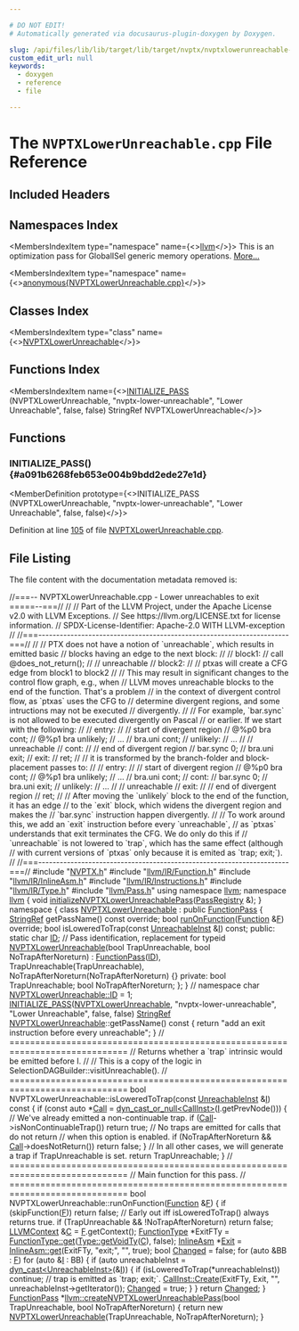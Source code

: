 ```yaml
---

# DO NOT EDIT!
# Automatically generated via docusaurus-plugin-doxygen by Doxygen.

slug: /api/files/lib/lib/target/lib/target/nvptx/nvptxlowerunreachable-cpp
custom_edit_url: null
keywords:
  - doxygen
  - reference
  - file

---
```





# The `NVPTXLowerUnreachable.cpp` File Reference

<DoxygenPage pluginConfig={pluginConfig}>



## Included Headers

<IncludesList>
<IncludesListItem
  filePath="NVPTX.h"
  permalink="/docs/api/files/lib/lib/target/lib/target/nvptx/nvptx-h"
  isLocal="true" />
<IncludesListItem
  filePath="llvm/IR/Function.h"
  permalink="/docs/api/files/include/include/llvm/include/llvm/ir/function-h"
  isLocal="true" />
<IncludesListItem
  filePath="llvm/IR/InlineAsm.h"
  permalink="/docs/api/files/include/include/llvm/include/llvm/ir/inlineasm-h"
  isLocal="true" />
<IncludesListItem
  filePath="llvm/IR/Instructions.h"
  permalink="/docs/api/files/include/include/llvm/include/llvm/ir/instructions-h"
  isLocal="true" />
<IncludesListItem
  filePath="llvm/IR/Type.h"
  permalink="/docs/api/files/include/include/llvm/include/llvm/ir/type-h"
  isLocal="true" />
<IncludesListItem
  filePath="llvm/Pass.h"
  permalink="/docs/api/files/include/include/llvm/pass-h"
  isLocal="true" />
</IncludesList>

## Namespaces Index

<MembersIndex>

<MembersIndexItem
  type="namespace"
  name={<><a href="/docs/api/namespaces/llvm">llvm</a></>}>
This is an optimization pass for GlobalISel generic memory operations. <a href="/docs/api/namespaces/llvm/#details">More...</a>
</MembersIndexItem>

<MembersIndexItem
  type="namespace"
  name={<><a href="/docs/api/namespaces/anonymous-nvptxlowerunreachable-cpp-">anonymous&#123;NVPTXLowerUnreachable.cpp&#125;</a></>}>
</MembersIndexItem>

</MembersIndex>

## Classes Index

<MembersIndex>

<MembersIndexItem
  type="class"
  name={<><a href="/docs/api/classes/anonymous-namespace-nvptxlowerunreachable-cpp-/nvptxlowerunreachable">NVPTXLowerUnreachable</a></>}>
</MembersIndexItem>

</MembersIndex>

## Functions Index

<MembersIndex>

<MembersIndexItem
  name={<><a href="#a091b6268feb653e004b9bdd2ede27e1d">INITIALIZE&#95;PASS</a> (NVPTXLowerUnreachable, &quot;nvptx-lower-unreachable&quot;, &quot;Lower Unreachable&quot;, false, false) StringRef NVPTXLowerUnreachable</>}>
</MembersIndexItem>

</MembersIndex>


<SectionDefinition>

## Functions

### INITIALIZE&#95;PASS() {#a091b6268feb653e004b9bdd2ede27e1d}

<MemberDefinition
  prototype={<>INITIALIZE&#95;PASS (NVPTXLowerUnreachable, &quot;nvptx-lower-unreachable&quot;, &quot;Lower Unreachable&quot;, false, false)</>}>

Definition at line <a href="#l00105">105</a> of file <a href="/docs/api/files/lib/lib/target/lib/target/nvptx/nvptxlowerunreachable-cpp">NVPTXLowerUnreachable.cpp</a>.
</MemberDefinition>

</SectionDefinition>

## File Listing

The file content with the documentation metadata removed is:

<ProgramListing>

<Link id="l00001" /><CodeLine lineNumber="1"><span class="doxyHighlightComment">//===-- NVPTXLowerUnreachable.cpp - Lower unreachables to exit =====--===//</span></CodeLine>
<Link id="l00002" /><CodeLine lineNumber="2"><span class="doxyHighlightComment">//</span></CodeLine>
<Link id="l00003" /><CodeLine lineNumber="3"><span class="doxyHighlightComment">// Part of the LLVM Project, under the Apache License v2.0 with LLVM Exceptions.</span></CodeLine>
<Link id="l00004" /><CodeLine lineNumber="4"><span class="doxyHighlightComment">// See https://llvm.org/LICENSE.txt for license information.</span></CodeLine>
<Link id="l00005" /><CodeLine lineNumber="5"><span class="doxyHighlightComment">// SPDX-License-Identifier: Apache-2.0 WITH LLVM-exception</span></CodeLine>
<Link id="l00006" /><CodeLine lineNumber="6"><span class="doxyHighlightComment">//</span></CodeLine>
<Link id="l00007" /><CodeLine lineNumber="7"><span class="doxyHighlightComment">//===----------------------------------------------------------------------===//</span></CodeLine>
<Link id="l00008" /><CodeLine lineNumber="8"><span class="doxyHighlightComment">//</span></CodeLine>
<Link id="l00009" /><CodeLine lineNumber="9"><span class="doxyHighlightComment">// PTX does not have a notion of &#96;unreachable&#96;, which results in emitted basic</span></CodeLine>
<Link id="l00010" /><CodeLine lineNumber="10"><span class="doxyHighlightComment">// blocks having an edge to the next block:</span></CodeLine>
<Link id="l00011" /><CodeLine lineNumber="11"><span class="doxyHighlightComment">//</span></CodeLine>
<Link id="l00012" /><CodeLine lineNumber="12"><span class="doxyHighlightComment">//   block1:</span></CodeLine>
<Link id="l00013" /><CodeLine lineNumber="13"><span class="doxyHighlightComment">//     call @does&#95;not&#95;return();</span></CodeLine>
<Link id="l00014" /><CodeLine lineNumber="14"><span class="doxyHighlightComment">//     // unreachable</span></CodeLine>
<Link id="l00015" /><CodeLine lineNumber="15"><span class="doxyHighlightComment">//   block2:</span></CodeLine>
<Link id="l00016" /><CodeLine lineNumber="16"><span class="doxyHighlightComment">//     // ptxas will create a CFG edge from block1 to block2</span></CodeLine>
<Link id="l00017" /><CodeLine lineNumber="17"><span class="doxyHighlightComment">//</span></CodeLine>
<Link id="l00018" /><CodeLine lineNumber="18"><span class="doxyHighlightComment">// This may result in significant changes to the control flow graph, e.g., when</span></CodeLine>
<Link id="l00019" /><CodeLine lineNumber="19"><span class="doxyHighlightComment">// LLVM moves unreachable blocks to the end of the function. That&#39;s a problem</span></CodeLine>
<Link id="l00020" /><CodeLine lineNumber="20"><span class="doxyHighlightComment">// in the context of divergent control flow, as &#96;ptxas&#96; uses the CFG to</span></CodeLine>
<Link id="l00021" /><CodeLine lineNumber="21"><span class="doxyHighlightComment">// determine divergent regions, and some intructions may not be executed</span></CodeLine>
<Link id="l00022" /><CodeLine lineNumber="22"><span class="doxyHighlightComment">// divergently.</span></CodeLine>
<Link id="l00023" /><CodeLine lineNumber="23"><span class="doxyHighlightComment">//</span></CodeLine>
<Link id="l00024" /><CodeLine lineNumber="24"><span class="doxyHighlightComment">// For example, &#96;bar.sync&#96; is not allowed to be executed divergently on Pascal</span></CodeLine>
<Link id="l00025" /><CodeLine lineNumber="25"><span class="doxyHighlightComment">// or earlier. If we start with the following:</span></CodeLine>
<Link id="l00026" /><CodeLine lineNumber="26"><span class="doxyHighlightComment">//</span></CodeLine>
<Link id="l00027" /><CodeLine lineNumber="27"><span class="doxyHighlightComment">//   entry:</span></CodeLine>
<Link id="l00028" /><CodeLine lineNumber="28"><span class="doxyHighlightComment">//     // start of divergent region</span></CodeLine>
<Link id="l00029" /><CodeLine lineNumber="29"><span class="doxyHighlightComment">//     @%p0 bra cont;</span></CodeLine>
<Link id="l00030" /><CodeLine lineNumber="30"><span class="doxyHighlightComment">//     @%p1 bra unlikely;</span></CodeLine>
<Link id="l00031" /><CodeLine lineNumber="31"><span class="doxyHighlightComment">//     ...</span></CodeLine>
<Link id="l00032" /><CodeLine lineNumber="32"><span class="doxyHighlightComment">//     bra.uni cont;</span></CodeLine>
<Link id="l00033" /><CodeLine lineNumber="33"><span class="doxyHighlightComment">//   unlikely:</span></CodeLine>
<Link id="l00034" /><CodeLine lineNumber="34"><span class="doxyHighlightComment">//     ...</span></CodeLine>
<Link id="l00035" /><CodeLine lineNumber="35"><span class="doxyHighlightComment">//     // unreachable</span></CodeLine>
<Link id="l00036" /><CodeLine lineNumber="36"><span class="doxyHighlightComment">//   cont:</span></CodeLine>
<Link id="l00037" /><CodeLine lineNumber="37"><span class="doxyHighlightComment">//     // end of divergent region</span></CodeLine>
<Link id="l00038" /><CodeLine lineNumber="38"><span class="doxyHighlightComment">//     bar.sync 0;</span></CodeLine>
<Link id="l00039" /><CodeLine lineNumber="39"><span class="doxyHighlightComment">//     bra.uni exit;</span></CodeLine>
<Link id="l00040" /><CodeLine lineNumber="40"><span class="doxyHighlightComment">//   exit:</span></CodeLine>
<Link id="l00041" /><CodeLine lineNumber="41"><span class="doxyHighlightComment">//     ret;</span></CodeLine>
<Link id="l00042" /><CodeLine lineNumber="42"><span class="doxyHighlightComment">//</span></CodeLine>
<Link id="l00043" /><CodeLine lineNumber="43"><span class="doxyHighlightComment">// it is transformed by the branch-folder and block-placement passes to:</span></CodeLine>
<Link id="l00044" /><CodeLine lineNumber="44"><span class="doxyHighlightComment">//</span></CodeLine>
<Link id="l00045" /><CodeLine lineNumber="45"><span class="doxyHighlightComment">//   entry:</span></CodeLine>
<Link id="l00046" /><CodeLine lineNumber="46"><span class="doxyHighlightComment">//     // start of divergent region</span></CodeLine>
<Link id="l00047" /><CodeLine lineNumber="47"><span class="doxyHighlightComment">//     @%p0 bra cont;</span></CodeLine>
<Link id="l00048" /><CodeLine lineNumber="48"><span class="doxyHighlightComment">//     @%p1 bra unlikely;</span></CodeLine>
<Link id="l00049" /><CodeLine lineNumber="49"><span class="doxyHighlightComment">//     ...</span></CodeLine>
<Link id="l00050" /><CodeLine lineNumber="50"><span class="doxyHighlightComment">//     bra.uni cont;</span></CodeLine>
<Link id="l00051" /><CodeLine lineNumber="51"><span class="doxyHighlightComment">//   cont:</span></CodeLine>
<Link id="l00052" /><CodeLine lineNumber="52"><span class="doxyHighlightComment">//     bar.sync 0;</span></CodeLine>
<Link id="l00053" /><CodeLine lineNumber="53"><span class="doxyHighlightComment">//     bra.uni exit;</span></CodeLine>
<Link id="l00054" /><CodeLine lineNumber="54"><span class="doxyHighlightComment">//   unlikely:</span></CodeLine>
<Link id="l00055" /><CodeLine lineNumber="55"><span class="doxyHighlightComment">//     ...</span></CodeLine>
<Link id="l00056" /><CodeLine lineNumber="56"><span class="doxyHighlightComment">//     // unreachable</span></CodeLine>
<Link id="l00057" /><CodeLine lineNumber="57"><span class="doxyHighlightComment">//   exit:</span></CodeLine>
<Link id="l00058" /><CodeLine lineNumber="58"><span class="doxyHighlightComment">//     // end of divergent region</span></CodeLine>
<Link id="l00059" /><CodeLine lineNumber="59"><span class="doxyHighlightComment">//     ret;</span></CodeLine>
<Link id="l00060" /><CodeLine lineNumber="60"><span class="doxyHighlightComment">//</span></CodeLine>
<Link id="l00061" /><CodeLine lineNumber="61"><span class="doxyHighlightComment">// After moving the &#96;unlikely&#96; block to the end of the function, it has an edge</span></CodeLine>
<Link id="l00062" /><CodeLine lineNumber="62"><span class="doxyHighlightComment">// to the &#96;exit&#96; block, which widens the divergent region and makes the</span></CodeLine>
<Link id="l00063" /><CodeLine lineNumber="63"><span class="doxyHighlightComment">// &#96;bar.sync&#96; instruction happen divergently.</span></CodeLine>
<Link id="l00064" /><CodeLine lineNumber="64"><span class="doxyHighlightComment">//</span></CodeLine>
<Link id="l00065" /><CodeLine lineNumber="65"><span class="doxyHighlightComment">// To work around this, we add an &#96;exit&#96; instruction before every &#96;unreachable&#96;,</span></CodeLine>
<Link id="l00066" /><CodeLine lineNumber="66"><span class="doxyHighlightComment">// as &#96;ptxas&#96; understands that exit terminates the CFG. We do only do this if</span></CodeLine>
<Link id="l00067" /><CodeLine lineNumber="67"><span class="doxyHighlightComment">// &#96;unreachable&#96; is not lowered to &#96;trap&#96;, which has the same effect (although</span></CodeLine>
<Link id="l00068" /><CodeLine lineNumber="68"><span class="doxyHighlightComment">// with current versions of &#96;ptxas&#96; only because it is emited as &#96;trap; exit;&#96;).</span></CodeLine>
<Link id="l00069" /><CodeLine lineNumber="69"><span class="doxyHighlightComment">//</span></CodeLine>
<Link id="l00070" /><CodeLine lineNumber="70"><span class="doxyHighlightComment">//===----------------------------------------------------------------------===//</span></CodeLine>
<Link id="l00071" /><CodeLine lineNumber="71"></CodeLine>
<Link id="l00072" /><CodeLine lineNumber="72"><span class="doxyHighlightPreprocessor">#include &quot;<a href="/docs/api/files/lib/lib/target/lib/target/nvptx/nvptx-h">NVPTX.h</a>&quot;</span></CodeLine>
<Link id="l00073" /><CodeLine lineNumber="73"><span class="doxyHighlightPreprocessor">#include &quot;<a href="/docs/api/files/include/include/llvm/include/llvm/ir/function-h">llvm/IR/Function.h</a>&quot;</span></CodeLine>
<Link id="l00074" /><CodeLine lineNumber="74"><span class="doxyHighlightPreprocessor">#include &quot;<a href="/docs/api/files/include/include/llvm/include/llvm/ir/inlineasm-h">llvm/IR/InlineAsm.h</a>&quot;</span></CodeLine>
<Link id="l00075" /><CodeLine lineNumber="75"><span class="doxyHighlightPreprocessor">#include &quot;<a href="/docs/api/files/include/include/llvm/include/llvm/ir/instructions-h">llvm/IR/Instructions.h</a>&quot;</span></CodeLine>
<Link id="l00076" /><CodeLine lineNumber="76"><span class="doxyHighlightPreprocessor">#include &quot;<a href="/docs/api/files/include/include/llvm/include/llvm/ir/type-h">llvm/IR/Type.h</a>&quot;</span></CodeLine>
<Link id="l00077" /><CodeLine lineNumber="77"><span class="doxyHighlightPreprocessor">#include &quot;<a href="/docs/api/files/include/include/llvm/pass-h">llvm/Pass.h</a>&quot;</span></CodeLine>
<Link id="l00078" /><CodeLine lineNumber="78"></CodeLine>
<Link id="l00079" /><CodeLine lineNumber="79"><span class="doxyHighlightKeyword">using namespace </span><span class="doxyHighlight"><a href="/docs/api/namespaces/llvm">llvm</a>;</span></CodeLine>
<Link id="l00080" /><CodeLine lineNumber="80"></CodeLine>
<Link id="l00081" /><CodeLine lineNumber="81"><span class="doxyHighlightKeyword">namespace </span><span class="doxyHighlight"><a href="/docs/api/namespaces/llvm">llvm</a> &#123;</span></CodeLine>
<Link id="l00082" /><CodeLine lineNumber="82" lineLink="/docs/api/namespaces/llvm/#a5a57b487177ab69dfe44d186349f0ad3"><span class="doxyHighlightKeywordType">void</span><span class="doxyHighlight"> <a href="/docs/api/namespaces/llvm/#a5a57b487177ab69dfe44d186349f0ad3">initializeNVPTXLowerUnreachablePass</a>(<a href="/docs/api/classes/llvm/passregistry">PassRegistry</a> &amp;);</span></CodeLine>
<Link id="l00083" /><CodeLine lineNumber="83"><span class="doxyHighlight">&#125;</span></CodeLine>
<Link id="l00084" /><CodeLine lineNumber="84"></CodeLine>
<Link id="l00085" /><CodeLine lineNumber="85" lineLink="/docs/api/namespaces/anonymous-nvptxlowerunreachable-cpp-"><span class="doxyHighlightKeyword">namespace </span><span class="doxyHighlight">&#123;</span></CodeLine>
<Link id="l00086" /><CodeLine lineNumber="86" lineLink="/docs/api/classes/anonymous-namespace-nvptxlowerunreachable-cpp-/nvptxlowerunreachable"><span class="doxyHighlightKeyword">class </span><span class="doxyHighlight"><a href="/docs/api/classes/anonymous-namespace-nvptxlowerunreachable-cpp-/nvptxlowerunreachable/#a1c620b1eda9a67835dc38660bedeb968">NVPTXLowerUnreachable</a> : </span><span class="doxyHighlightKeyword">public</span><span class="doxyHighlight"> <a href="/docs/api/classes/llvm/functionpass/#a7691d83e3561f781cae4ce4a01bdfa93">FunctionPass</a> &#123;</span></CodeLine>
<Link id="l00087" /><CodeLine lineNumber="87"><span class="doxyHighlight">  <a href="/docs/api/classes/llvm/stringref">StringRef</a> getPassName() </span><span class="doxyHighlightKeyword">const override</span><span class="doxyHighlight">;</span></CodeLine>
<Link id="l00088" /><CodeLine lineNumber="88"><span class="doxyHighlight">  </span><span class="doxyHighlightKeywordType">bool</span><span class="doxyHighlight"> <a href="/docs/api/files/lib/lib/transforms/lib/transforms/utils/entryexitinstrumenter-cpp/#a3985f1f39349428d17f0d2b81ebc6349">runOnFunction</a>(<a href="/docs/api/classes/llvm/function">Function</a> &amp;<a href="/docs/api/files/lib/lib/support/md5-cpp/#a96d73bbd7af15cb1fc38c3f4a3bd82e9">F</a>) </span><span class="doxyHighlightKeyword">override</span><span class="doxyHighlight">;</span></CodeLine>
<Link id="l00089" /><CodeLine lineNumber="89"><span class="doxyHighlight">  </span><span class="doxyHighlightKeywordType">bool</span><span class="doxyHighlight"> isLoweredToTrap(</span><span class="doxyHighlightKeyword">const</span><span class="doxyHighlight"> <a href="/docs/api/classes/llvm/unreachableinst">UnreachableInst</a> &amp;<a href="/docs/api/files/lib/lib/support/md5-cpp/#ac0eafdc9ee161b71e7af98af736952fd">I</a>) </span><span class="doxyHighlightKeyword">const</span><span class="doxyHighlight">;</span></CodeLine>
<Link id="l00090" /><CodeLine lineNumber="90"></CodeLine>
<Link id="l00091" /><CodeLine lineNumber="91"><span class="doxyHighlightKeyword">public</span><span class="doxyHighlight">:</span></CodeLine>
<Link id="l00092" /><CodeLine lineNumber="92" lineLink="/docs/api/classes/anonymous-namespace-nvptxlowerunreachable-cpp-/nvptxlowerunreachable/#a9fb288f366d63aa8b19708a6dc2af9de"><span class="doxyHighlight">  </span><span class="doxyHighlightKeyword">static</span><span class="doxyHighlight"> </span><span class="doxyHighlightKeywordType">char</span><span class="doxyHighlight"> <a href="/docs/api/classes/anonymous-namespace-nvptxlowerunreachable-cpp-/nvptxlowerunreachable/#a9fb288f366d63aa8b19708a6dc2af9de">ID</a>; </span><span class="doxyHighlightComment">// Pass identification, replacement for typeid</span></CodeLine>
<Link id="l00093" /><CodeLine lineNumber="93" lineLink="/docs/api/classes/anonymous-namespace-nvptxlowerunreachable-cpp-/nvptxlowerunreachable/#a1c620b1eda9a67835dc38660bedeb968"><span class="doxyHighlight">  <a href="/docs/api/classes/anonymous-namespace-nvptxlowerunreachable-cpp-/nvptxlowerunreachable/#a1c620b1eda9a67835dc38660bedeb968">NVPTXLowerUnreachable</a>(</span><span class="doxyHighlightKeywordType">bool</span><span class="doxyHighlight"> TrapUnreachable, </span><span class="doxyHighlightKeywordType">bool</span><span class="doxyHighlight"> NoTrapAfterNoreturn)</span></CodeLine>
<Link id="l00094" /><CodeLine lineNumber="94"><span class="doxyHighlight">      : <a href="/docs/api/classes/llvm/functionpass/#a7691d83e3561f781cae4ce4a01bdfa93">FunctionPass</a>(<a href="/docs/api/classes/anonymous-namespace-nvptxlowerunreachable-cpp-/nvptxlowerunreachable/#a9fb288f366d63aa8b19708a6dc2af9de">ID</a>), TrapUnreachable(TrapUnreachable),</span></CodeLine>
<Link id="l00095" /><CodeLine lineNumber="95"><span class="doxyHighlight">        NoTrapAfterNoreturn(NoTrapAfterNoreturn) &#123;&#125;</span></CodeLine>
<Link id="l00096" /><CodeLine lineNumber="96"></CodeLine>
<Link id="l00097" /><CodeLine lineNumber="97"><span class="doxyHighlightKeyword">private</span><span class="doxyHighlight">:</span></CodeLine>
<Link id="l00098" /><CodeLine lineNumber="98"><span class="doxyHighlight">  </span><span class="doxyHighlightKeywordType">bool</span><span class="doxyHighlight"> TrapUnreachable;</span></CodeLine>
<Link id="l00099" /><CodeLine lineNumber="99"><span class="doxyHighlight">  </span><span class="doxyHighlightKeywordType">bool</span><span class="doxyHighlight"> NoTrapAfterNoreturn;</span></CodeLine>
<Link id="l00100" /><CodeLine lineNumber="100"><span class="doxyHighlight">&#125;;</span></CodeLine>
<Link id="l00101" /><CodeLine lineNumber="101"><span class="doxyHighlight">&#125; </span><span class="doxyHighlightComment">// namespace</span></CodeLine>
<Link id="l00102" /><CodeLine lineNumber="102"></CodeLine>
<Link id="l00103" /><CodeLine lineNumber="103"><span class="doxyHighlightKeywordType">char</span><span class="doxyHighlight"> <a href="/docs/api/classes/anonymous-namespace-nvptxlowerunreachable-cpp-/nvptxlowerunreachable/#a9fb288f366d63aa8b19708a6dc2af9de">NVPTXLowerUnreachable::ID</a> = 1;</span></CodeLine>
<Link id="l00104" /><CodeLine lineNumber="104"></CodeLine>
<Link id="l00105" /><CodeLine lineNumber="105" lineLink="#a091b6268feb653e004b9bdd2ede27e1d"><span class="doxyHighlight"><a href="/docs/api/files/include/include/llvm/passsupport-h/#af807c9595d50b45c0008924c4679c85c">INITIALIZE&#95;PASS</a>(<a href="/docs/api/classes/anonymous-namespace-nvptxlowerunreachable-cpp-/nvptxlowerunreachable/#a1c620b1eda9a67835dc38660bedeb968">NVPTXLowerUnreachable</a>, </span><span class="doxyHighlightStringLiteral">&quot;nvptx-lower-unreachable&quot;</span><span class="doxyHighlight">,</span></CodeLine>
<Link id="l00106" /><CodeLine lineNumber="106"><span class="doxyHighlight">                </span><span class="doxyHighlightStringLiteral">&quot;Lower Unreachable&quot;</span><span class="doxyHighlight">, </span><span class="doxyHighlightKeyword">false</span><span class="doxyHighlight">, </span><span class="doxyHighlightKeyword">false</span><span class="doxyHighlight">)</span></CodeLine>
<Link id="l00107" /><CodeLine lineNumber="107"></CodeLine>
<Link id="l00108" /><CodeLine lineNumber="108"><span class="doxyHighlight"><a href="/docs/api/classes/llvm/stringref">StringRef</a> <a href="/docs/api/classes/anonymous-namespace-nvptxlowerunreachable-cpp-/nvptxlowerunreachable/#a1c620b1eda9a67835dc38660bedeb968">NVPTXLowerUnreachable</a>::getPassName()</span><span class="doxyHighlightKeyword"> const </span><span class="doxyHighlight">&#123;</span></CodeLine>
<Link id="l00109" /><CodeLine lineNumber="109"><span class="doxyHighlight">  </span><span class="doxyHighlightKeywordFlow">return</span><span class="doxyHighlight"> </span><span class="doxyHighlightStringLiteral">&quot;add an exit instruction before every unreachable&quot;</span><span class="doxyHighlight">;</span></CodeLine>
<Link id="l00110" /><CodeLine lineNumber="110"><span class="doxyHighlight">&#125;</span></CodeLine>
<Link id="l00111" /><CodeLine lineNumber="111"></CodeLine>
<Link id="l00112" /><CodeLine lineNumber="112"><span class="doxyHighlightComment">// =============================================================================</span></CodeLine>
<Link id="l00113" /><CodeLine lineNumber="113"><span class="doxyHighlightComment">// Returns whether a &#96;trap&#96; intrinsic would be emitted before I.</span></CodeLine>
<Link id="l00114" /><CodeLine lineNumber="114"><span class="doxyHighlightComment">//</span></CodeLine>
<Link id="l00115" /><CodeLine lineNumber="115"><span class="doxyHighlightComment">// This is a copy of the logic in SelectionDAGBuilder::visitUnreachable().</span></CodeLine>
<Link id="l00116" /><CodeLine lineNumber="116"><span class="doxyHighlightComment">// =============================================================================</span></CodeLine>
<Link id="l00117" /><CodeLine lineNumber="117"><span class="doxyHighlightKeywordType">bool</span><span class="doxyHighlight"> NVPTXLowerUnreachable::isLoweredToTrap(</span><span class="doxyHighlightKeyword">const</span><span class="doxyHighlight"> <a href="/docs/api/classes/llvm/unreachableinst">UnreachableInst</a> &amp;<a href="/docs/api/files/lib/lib/support/md5-cpp/#ac0eafdc9ee161b71e7af98af736952fd">I</a>)</span><span class="doxyHighlightKeyword"> const </span><span class="doxyHighlight">&#123;</span></CodeLine>
<Link id="l00118" /><CodeLine lineNumber="118"><span class="doxyHighlight">  </span><span class="doxyHighlightKeywordFlow">if</span><span class="doxyHighlight"> (</span><span class="doxyHighlightKeyword">const</span><span class="doxyHighlight"> </span><span class="doxyHighlightKeyword">auto</span><span class="doxyHighlight"> &#42;<a href="/docs/api/groups/arcopt/#ga9c9cf6ad55eb23d77d083a184e416c09">Call</a> = <a href="/docs/api/namespaces/llvm/#a5f6182886dc2f96c204299e92c1565d5">dyn&#95;cast&#95;or&#95;null&lt;CallInst&gt;</a>(<a href="/docs/api/files/lib/lib/support/md5-cpp/#ac0eafdc9ee161b71e7af98af736952fd">I</a>.getPrevNode())) &#123;</span></CodeLine>
<Link id="l00119" /><CodeLine lineNumber="119"><span class="doxyHighlight">    </span><span class="doxyHighlightComment">// We&#39;ve already emitted a non-continuable trap.</span></CodeLine>
<Link id="l00120" /><CodeLine lineNumber="120"><span class="doxyHighlight">    </span><span class="doxyHighlightKeywordFlow">if</span><span class="doxyHighlight"> (<a href="/docs/api/groups/arcopt/#ga9c9cf6ad55eb23d77d083a184e416c09">Call</a>-&gt;isNonContinuableTrap())</span></CodeLine>
<Link id="l00121" /><CodeLine lineNumber="121"><span class="doxyHighlight">      </span><span class="doxyHighlightKeywordFlow">return</span><span class="doxyHighlight"> </span><span class="doxyHighlightKeyword">true</span><span class="doxyHighlight">;</span></CodeLine>
<Link id="l00122" /><CodeLine lineNumber="122"></CodeLine>
<Link id="l00123" /><CodeLine lineNumber="123"><span class="doxyHighlight">    </span><span class="doxyHighlightComment">// No traps are emitted for calls that do not return</span></CodeLine>
<Link id="l00124" /><CodeLine lineNumber="124"><span class="doxyHighlight">    </span><span class="doxyHighlightComment">// when this option is enabled.</span></CodeLine>
<Link id="l00125" /><CodeLine lineNumber="125"><span class="doxyHighlight">    </span><span class="doxyHighlightKeywordFlow">if</span><span class="doxyHighlight"> (NoTrapAfterNoreturn &amp;&amp; <a href="/docs/api/groups/arcopt/#ga9c9cf6ad55eb23d77d083a184e416c09">Call</a>-&gt;doesNotReturn())</span></CodeLine>
<Link id="l00126" /><CodeLine lineNumber="126"><span class="doxyHighlight">      </span><span class="doxyHighlightKeywordFlow">return</span><span class="doxyHighlight"> </span><span class="doxyHighlightKeyword">false</span><span class="doxyHighlight">;</span></CodeLine>
<Link id="l00127" /><CodeLine lineNumber="127"><span class="doxyHighlight">  &#125;</span></CodeLine>
<Link id="l00128" /><CodeLine lineNumber="128"></CodeLine>
<Link id="l00129" /><CodeLine lineNumber="129"><span class="doxyHighlight">  </span><span class="doxyHighlightComment">// In all other cases, we will generate a trap if TrapUnreachable is set.</span></CodeLine>
<Link id="l00130" /><CodeLine lineNumber="130"><span class="doxyHighlight">  </span><span class="doxyHighlightKeywordFlow">return</span><span class="doxyHighlight"> TrapUnreachable;</span></CodeLine>
<Link id="l00131" /><CodeLine lineNumber="131"><span class="doxyHighlight">&#125;</span></CodeLine>
<Link id="l00132" /><CodeLine lineNumber="132"></CodeLine>
<Link id="l00133" /><CodeLine lineNumber="133"><span class="doxyHighlightComment">// =============================================================================</span></CodeLine>
<Link id="l00134" /><CodeLine lineNumber="134"><span class="doxyHighlightComment">// Main function for this pass.</span></CodeLine>
<Link id="l00135" /><CodeLine lineNumber="135"><span class="doxyHighlightComment">// =============================================================================</span></CodeLine>
<Link id="l00136" /><CodeLine lineNumber="136"><span class="doxyHighlightKeywordType">bool</span><span class="doxyHighlight"> NVPTXLowerUnreachable::runOnFunction(<a href="/docs/api/classes/llvm/function">Function</a> &amp;<a href="/docs/api/files/lib/lib/support/md5-cpp/#a96d73bbd7af15cb1fc38c3f4a3bd82e9">F</a>) &#123;</span></CodeLine>
<Link id="l00137" /><CodeLine lineNumber="137"><span class="doxyHighlight">  </span><span class="doxyHighlightKeywordFlow">if</span><span class="doxyHighlight"> (skipFunction(<a href="/docs/api/files/lib/lib/support/md5-cpp/#a96d73bbd7af15cb1fc38c3f4a3bd82e9">F</a>))</span></CodeLine>
<Link id="l00138" /><CodeLine lineNumber="138"><span class="doxyHighlight">    </span><span class="doxyHighlightKeywordFlow">return</span><span class="doxyHighlight"> </span><span class="doxyHighlightKeyword">false</span><span class="doxyHighlight">;</span></CodeLine>
<Link id="l00139" /><CodeLine lineNumber="139"><span class="doxyHighlight">  </span><span class="doxyHighlightComment">// Early out iff isLoweredToTrap() always returns true.</span></CodeLine>
<Link id="l00140" /><CodeLine lineNumber="140"><span class="doxyHighlight">  </span><span class="doxyHighlightKeywordFlow">if</span><span class="doxyHighlight"> (TrapUnreachable &amp;&amp; !NoTrapAfterNoreturn)</span></CodeLine>
<Link id="l00141" /><CodeLine lineNumber="141"><span class="doxyHighlight">    </span><span class="doxyHighlightKeywordFlow">return</span><span class="doxyHighlight"> </span><span class="doxyHighlightKeyword">false</span><span class="doxyHighlight">;</span></CodeLine>
<Link id="l00142" /><CodeLine lineNumber="142"></CodeLine>
<Link id="l00143" /><CodeLine lineNumber="143"><span class="doxyHighlight">  <a href="/docs/api/classes/llvm/llvmcontext">LLVMContext</a> &amp;<a href="/docs/api/namespaces/llvm/callingconv/#ac6aa1387c4375260e2468eb5a77fdb4cafd841a49aec1539bc88abc8ff9e170fb">C</a> = <a href="/docs/api/files/lib/lib/support/md5-cpp/#a96d73bbd7af15cb1fc38c3f4a3bd82e9">F</a>.getContext();</span></CodeLine>
<Link id="l00144" /><CodeLine lineNumber="144"><span class="doxyHighlight">  <a href="/docs/api/classes/functiontype">FunctionType</a> &#42;ExitFTy = <a href="/docs/api/classes/llvm/functiontype/#af8be7844c269f201ebcee1e15048c378">FunctionType::get</a>(<a href="/docs/api/classes/llvm/type/#a6e20e76960d952de088354cbcd14c3ab">Type::getVoidTy</a>(<a href="/docs/api/namespaces/llvm/callingconv/#ac6aa1387c4375260e2468eb5a77fdb4cafd841a49aec1539bc88abc8ff9e170fb">C</a>), </span><span class="doxyHighlightKeyword">false</span><span class="doxyHighlight">);</span></CodeLine>
<Link id="l00145" /><CodeLine lineNumber="145"><span class="doxyHighlight">  <a href="/docs/api/classes/llvm/inlineasm">InlineAsm</a> &#42;<a href="/docs/api/namespaces/llvm/coff/#ae7629a0652411dc2be61aea4fee2b39cacd4cef2a5a26efd5d75ecca95bc6ff24">Exit</a> = <a href="/docs/api/classes/llvm/inlineasm/#a44dec91bb943f56f8bba3e9171a76947">InlineAsm::get</a>(ExitFTy, </span><span class="doxyHighlightStringLiteral">&quot;exit;&quot;</span><span class="doxyHighlight">, </span><span class="doxyHighlightStringLiteral">&quot;&quot;</span><span class="doxyHighlight">, </span><span class="doxyHighlightKeyword">true</span><span class="doxyHighlight">);</span></CodeLine>
<Link id="l00146" /><CodeLine lineNumber="146"></CodeLine>
<Link id="l00147" /><CodeLine lineNumber="147"><span class="doxyHighlight">  </span><span class="doxyHighlightKeywordType">bool</span><span class="doxyHighlight"> <a href="/docs/api/groups/arcopt/#gaa57b1a4e6a1c79233913139635169cf1">Changed</a> = </span><span class="doxyHighlightKeyword">false</span><span class="doxyHighlight">;</span></CodeLine>
<Link id="l00148" /><CodeLine lineNumber="148"><span class="doxyHighlight">  </span><span class="doxyHighlightKeywordFlow">for</span><span class="doxyHighlight"> (</span><span class="doxyHighlightKeyword">auto</span><span class="doxyHighlight"> &amp;BB : <a href="/docs/api/files/lib/lib/support/md5-cpp/#a96d73bbd7af15cb1fc38c3f4a3bd82e9">F</a>)</span></CodeLine>
<Link id="l00149" /><CodeLine lineNumber="149"><span class="doxyHighlight">    </span><span class="doxyHighlightKeywordFlow">for</span><span class="doxyHighlight"> (</span><span class="doxyHighlightKeyword">auto</span><span class="doxyHighlight"> &amp;<a href="/docs/api/files/lib/lib/support/md5-cpp/#ac0eafdc9ee161b71e7af98af736952fd">I</a> : BB) &#123;</span></CodeLine>
<Link id="l00150" /><CodeLine lineNumber="150"><span class="doxyHighlight">      </span><span class="doxyHighlightKeywordFlow">if</span><span class="doxyHighlight"> (</span><span class="doxyHighlightKeyword">auto</span><span class="doxyHighlight"> unreachableInst = <a href="/docs/api/namespaces/llvm/#a22eeee01734061ac1b31ccd994c49eef">dyn&#95;cast&lt;UnreachableInst&gt;</a>(&amp;<a href="/docs/api/files/lib/lib/support/md5-cpp/#ac0eafdc9ee161b71e7af98af736952fd">I</a>)) &#123;</span></CodeLine>
<Link id="l00151" /><CodeLine lineNumber="151"><span class="doxyHighlight">        </span><span class="doxyHighlightKeywordFlow">if</span><span class="doxyHighlight"> (isLoweredToTrap(&#42;unreachableInst))</span></CodeLine>
<Link id="l00152" /><CodeLine lineNumber="152"><span class="doxyHighlight">          </span><span class="doxyHighlightKeywordFlow">continue</span><span class="doxyHighlight">; </span><span class="doxyHighlightComment">// trap is emitted as &#96;trap; exit;&#96;.</span></CodeLine>
<Link id="l00153" /><CodeLine lineNumber="153"><span class="doxyHighlight">        <a href="/docs/api/classes/llvm/callinst/#aa04721251be00370fbde6d21f47fed1a">CallInst::Create</a>(ExitFTy, Exit, </span><span class="doxyHighlightStringLiteral">&quot;&quot;</span><span class="doxyHighlight">, unreachableInst-&gt;getIterator());</span></CodeLine>
<Link id="l00154" /><CodeLine lineNumber="154"><span class="doxyHighlight">        <a href="/docs/api/groups/arcopt/#gaa57b1a4e6a1c79233913139635169cf1">Changed</a> = </span><span class="doxyHighlightKeyword">true</span><span class="doxyHighlight">;</span></CodeLine>
<Link id="l00155" /><CodeLine lineNumber="155"><span class="doxyHighlight">      &#125;</span></CodeLine>
<Link id="l00156" /><CodeLine lineNumber="156"><span class="doxyHighlight">    &#125;</span></CodeLine>
<Link id="l00157" /><CodeLine lineNumber="157"><span class="doxyHighlight">  </span><span class="doxyHighlightKeywordFlow">return</span><span class="doxyHighlight"> <a href="/docs/api/groups/arcopt/#gaa57b1a4e6a1c79233913139635169cf1">Changed</a>;</span></CodeLine>
<Link id="l00158" /><CodeLine lineNumber="158"><span class="doxyHighlight">&#125;</span></CodeLine>
<Link id="l00159" /><CodeLine lineNumber="159"></CodeLine>
<Link id="l00160" /><CodeLine lineNumber="160" lineLink="/docs/api/namespaces/llvm/#a1447a0322c38b993d7c84570397a7b68"><span class="doxyHighlight"><a href="/docs/api/classes/llvm/functionpass">FunctionPass</a> &#42;<a href="/docs/api/namespaces/llvm/#a1447a0322c38b993d7c84570397a7b68">llvm::createNVPTXLowerUnreachablePass</a>(</span><span class="doxyHighlightKeywordType">bool</span><span class="doxyHighlight"> TrapUnreachable,</span></CodeLine>
<Link id="l00161" /><CodeLine lineNumber="161"><span class="doxyHighlight">                                                    </span><span class="doxyHighlightKeywordType">bool</span><span class="doxyHighlight"> NoTrapAfterNoreturn) &#123;</span></CodeLine>
<Link id="l00162" /><CodeLine lineNumber="162"><span class="doxyHighlight">  </span><span class="doxyHighlightKeywordFlow">return</span><span class="doxyHighlight"> </span><span class="doxyHighlightKeyword">new</span><span class="doxyHighlight"> <a href="/docs/api/classes/anonymous-namespace-nvptxlowerunreachable-cpp-/nvptxlowerunreachable/#a1c620b1eda9a67835dc38660bedeb968">NVPTXLowerUnreachable</a>(TrapUnreachable, NoTrapAfterNoreturn);</span></CodeLine>
<Link id="l00163" /><CodeLine lineNumber="163"><span class="doxyHighlight">&#125;</span></CodeLine>

</ProgramListing>


</DoxygenPage>

